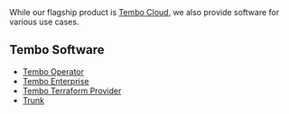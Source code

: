 
<Callout variant='tip'>
	While our flagship product is <a href="https://cloud.tembo.io">Tembo Cloud</a>,
	we also provide software for various use cases.
</Callout>


## Tembo Software

* <a href="/docs/product/software/tembo-operator/overview">Tembo Operator</a>
* <a href="/docs/product/software/tembo-enterprise/overview">Tembo Enterprise</a>
* <a href="/docs/product/software/terraform-provider/overview">Tembo Terraform Provider</a>
* <a href="/docs/product/software/trunk/try-extensions-locally">Trunk</a>